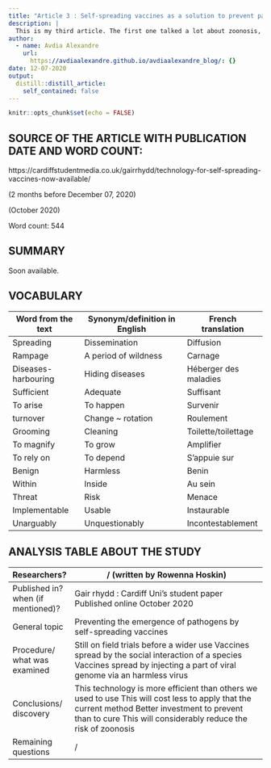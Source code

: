 ```yaml
---
title: "Article 3 : Self-spreading vaccines as a solution to prevent pandemics ?"
description: |
  This is my third article. The first one talked a lot about zoonosis, due to my internet research I heard about a brand new solution which will be resumed in the following article.
author:
  - name: Avdia Alexandre
    url:
      https://avdiaalexandre.github.io/avdiaalexandre_blog/: {}
date: 12-07-2020
output:
  distill::distill_article:
    self_contained: false
---
```


```r
knitr::opts_chunk$set(echo = FALSE)
```

## SOURCE OF THE ARTICLE WITH PUBLICATION DATE AND WORD COUNT:

https://cardiffstudentmedia.co.uk/gairrhydd/technology-for-self-spreading-vaccines-now-available/

(2 months before December 07, 2020)

(October 2020)

Word count: 544


## SUMMARY 

Soon available.

## VOCABULARY
  
|     Word   from the text    |     Synonym/definition   in English    |     French   translation      |
|-----------------------------|----------------------------------------|-------------------------------|
|     Spreading               |     Dissemination                      |     Diffusion                 |
|     Rampage                 |     A period of wildness               |     Carnage                   |
|     Diseases-harbouring     |     Hiding diseases                    |     Héberger  des maladies    |
|     Sufficient              |     Adequate                           |     Suffisant                 |
|     To arise                |     To happen                          |     Survenir                  |
|     turnover                |     Change ~ rotation                  |     Roulement                 |
|     Grooming                |     Cleaning                           |     Toilette/toilettage       |
|     To magnify              |     To grow                            |     Amplifier                 |
|     To rely on              |     To depend                          |     S’appuie sur              |
|     Benign                  |     Harmless                           |     Benin                     |
|     Within                  |     Inside                             |     Au sein                   |
|     Threat                  |     Risk                               |     Menace                    |
|     Implementable           |     Usable                             |     Instaurable               |
|     Unarguably              |     Unquestionably                     |     Incontestablement         |

## ANALYSIS TABLE ABOUT THE STUDY
  
|     Researchers?                            |     /     (written by Rowenna Hoskin)                                                                                                                                                                                                   |
|---------------------------------------------|-----------------------------------------------------------------------------------------------------------------------------------------------------------------------------------------------------------------------------------------|
|     Published in? when   (if mentioned)?    |     Gair   rhydd : Cardiff Uni’s student paper           Published online October 2020                                                                                                                                                  |
|     General topic                           |     Preventing the emergence of   pathogens by self-spreading vaccines                                                                                                                                                                  |
|     Procedure/     what was examined        |     Still on field   trials before a wider use     Vaccines spread   by the social interaction of a species      Vaccines spread   by injecting a part of viral genome via an harmless virus                                            |
|     Conclusions/   discovery                |     This technology is more efficient than others we used   to use      This will cost less to apply that the current method      Better investment to prevent than to cure     This will considerably reduce the risk of zoonosis      |
|     Remaining questions                     |     /                                                                                                                                                                                                                                   |
